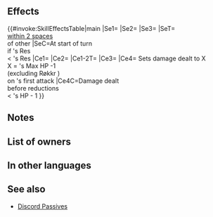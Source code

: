 {{Passive
|name=Mounting Fear
|type=B
|exclusive=1
|canUseWeapon={{WeaponList|All}}
|canUseMove={{MoveList|All}}
|properties=random_owner
|1name=Mounting Fear
|1tagid=SID_恐山の妖術
|1effect=At start of turn, inflicts【Panic】,【Exposure】, and【Deep Wounds】on foes with Res < unit's Res and that are within 2 spaces of another foe through their next actions.<br><br>Inflicts Atk/Res-5 on foe, deals damage = 20% of unit's Res (excluding area-of-effect Specials), and reduces the percentage of foe's non-Special "reduce damage by X%" skills by 50% during combat (excluding area-of-effect Specials), and also, for unit's first attack during combat, if damage dealt prior to damage reduction calculation < foe's HP - 1, sets damage before damage reduction as foe's HP - 1 (excluding area-of-effect Specials; excluding certain foes, such as Røkkr).<br><br>【Panic】<br>Converts bonuses on target into penalties through its next action.<br><br>【Exposure】<br>Foe's attacks deal +10 damage.<br><br>【Deep Wounds】<br>Unit's HP cannot be healed through its next action.
|1cost=300
|1required=-
}}
==Effects==
{{#invoke:SkillEffectsTable|main
|Se1={{SEt|Panic}}
|Se2={{SEt|Exposure}}
|Se3={{SEt|Deep Wounds}}
|SeT={{Tgt|Foes}}<br>[[within 2 spaces]]<br>of other {{Tgt|Foes}}
|SeC=At start of turn<br>if {{Tgt|Foe}}'s Res<br>< {{Tgt|Unit}}'s Res
|Ce1={{Eft|Temporary debuffs|Atk/Res|5}}
|Ce2={{Eft|Reduce Damage Reduction|50%}}
|Ce1-2T={{Tgt|Foe}}
|Ce3={{Eft|Damage Boost|20% of {{Tgt|Unit}}'s Res}}
|Ce4={{Efi|Damage Boost}} Sets damage dealt to X<br>X = {{Tgt|Foe}}'s Max HP -1<br>(excluding Røkkr {{Tgt|Foes}})<br>on {{Tgt|Unit}}'s first attack
|Ce4C=Damage dealt<br>before reductions<br>< {{Tgt|Foe}}'s HP - 1
}}
==Notes==
{{Panic}}
{{Exposure}}
{{Deep Wounds}}
{{Temporary debuffs}}
{{DamageBoost}}
{{Reduce Damage Reduction}}
{{FlatDamage|(foe's HP - 1)}}
==List of owners==
{{Skill Hero List}}
==In other languages==
{{OtherLanguages
|japanese=
|german=
|spanishEU=
|spanishLA=
|french=
|italian=
|chineseTW=
|portuguese=
}}
==See also==
{{See also skills|cond=(Description LIKE '%foes that are within _ spaces of another foe%' OR Description LIKE '%sets damage before damage reduction as foe_s HP - 1%') AND Exclusive='1'}}
* [[Skill families/B Passives#Discord|Discord Passives]]
{{Passives Navbox|B}}